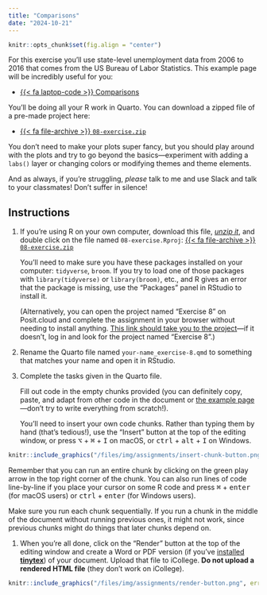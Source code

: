 ```yaml
---
title: "Comparisons"
date: "2024-10-21"
---
```


```r
knitr::opts_chunk$set(fig.align = "center")
```

For this exercise you'll use state-level unemployment data from 2006 to 2016 that comes from the US Bureau of Labor Statistics. This example page will be incredibly useful for you:

- [{{< fa laptop-code >}} Comparisons](/example/08-example.qmd)

You'll be doing all your R work in Quarto. You can download a zipped file of a pre-made project here:

- [{{< fa file-archive >}} `08-exercise.zip`](/projects/08-exercise.zip)

You don't need to make your plots super fancy, but you should play around with the plots and try to go beyond the basics—experiment with adding a `labs()` layer or changing colors or modifying themes and theme elements.

And as always, if you're struggling, *please* talk to me and use Slack and talk to your classmates! Don't suffer in silence!


## Instructions

1. If you're using R on your own computer, download this file, [*unzip it*](/resource/unzipping.qmd), and double click on the file named `08-exercise.Rproj`: [{{< fa file-archive >}} `08-exercise.zip`](/projects/08-exercise.zip)

   You'll need to make sure you have these packages installed on your computer: `tidyverse`, `broom`. If you try to load one of those packages with `library(tidyverse)` or `library(broom)`, etc., and R gives an error that the package is missing, use the "Packages" panel in RStudio to install it.

   (Alternatively, you can open the project named "Exercise 8" on Posit.cloud and complete the assignment in your browser without needing to install anything. [This link should take you to the project](https://posit.cloud/spaces/517869/content/8250363)—if it doesn't, log in and look for the project named "Exercise 8".)

2. Rename the Quarto file named `your-name_exercise-8.qmd` to something that matches your name and open it in RStudio.

3. Complete the tasks given in the Quarto file. 

   Fill out code in the empty chunks provided (you can definitely copy, paste, and adapt from other code in the document or [the example page](/example/08-example.qmd)—don't try to write everything from scratch!).

   You'll need to insert your own code chunks. Rather than typing them by hand (that's tedious!), use the "Insert" button at the top of the editing window, or press  <kbd>⌥</kbd> + <kbd>⌘</kbd> + <kbd>I</kbd> on macOS, or <kbd>ctrl</kbd> + <kbd>alt</kbd> + <kbd>I</kbd> on Windows.

```r
knitr::include_graphics("/files/img/assignments/insert-chunk-button.png", error = FALSE)
```

   Remember that you can run an entire chunk by clicking on the green play arrow in the top right corner of the chunk. You can also run lines of code line-by-line if you place your cursor on some R code and press <kbd>⌘</kbd> + <kbd>enter</kbd> (for macOS users) or <kbd>ctrl</kbd> + <kbd>enter</kbd> (for Windows users).

   Make sure you run each chunk sequentially. If you run a chunk in the middle of the document without running previous ones, it might not work, since previous chunks might do things that later chunks depend on.

1. When you're all done, click on the "Render" button at the top of the editing window and create a Word or PDF version (if you've [installed **tinytex**](/resource/install.qmd#install-tinytex)) of your document. Upload that file to iCollege. **Do not upload a rendered HTML file** (they don't work on iCollege).

```r
knitr::include_graphics("/files/img/assignments/render-button.png", error = FALSE)
```

